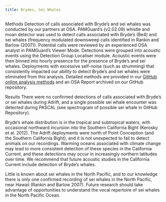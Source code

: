 ```yaml
---
title: Brydes, Sei Whales 
---
```


Methods Detection of calls associated with Bryde’s and sei whales was conducted by our partners at OSA. PAMGuard's (v2.02.09) whistle and moan detector was used to detect calls associated with Bryde's (Be4) and sei whales (frequency modulated downsweep calls identified in Rankin and Barlow (2007)). Potential calls were reviewed by an experienced OSA analyst in PAMGuard's Viewer Mode. Detections were grouped into acoustic events using the Detection Group Localiser module. Acoustic events were then binned into hourly presence for the presence of Bryde's and sei whales. Deployments with excessive self-noise (such as strumming) that consistently impacted our ability to detect Bryde's and sei whales were eliminated from this analysis. Detailed methods are provided in our [GitHub online analysis methods](https://sael-swfsc.github.io/adrift-analysis-methods/content/BaleenWhales/Overview.html#fin-20-hz-adrift) and an OSA Report archived on our GitHub repository.

Results There were no confirmed detections of calls associated with Bryde's or sei whales during Adrift, and a single possible sei whale encounter was detected during PASCAL (see spectrogram of possible sei whale in GitHub Repository).

Bryde’s whale distribution is in the tropical and subtropical waters, with occasional northward incursion into the Southern California Bight (Kerosky et al. 2012). The Adrift deployments were north of Point Conception (and the Southern California Bight), and it is not unexpected to fail to detect animals on our recordings. Warming oceans associated with climate change may lead to more consistent detection of these species in the California Current, and these detections may occur in increasingly northern latitudes over time. We recommend that future acoustic studies in the California Current include detection of Bryde’s whales.

Little is known about sei whales in the North Pacific, and to our knowledge there is only one confirmed recording of sei whales in the North Pacific, near Hawaii (Rankin and Barlow 2007). Future research should take advantage of opportunities to understand the vocal repertoire of sei whales in the North Pacific Ocean.
